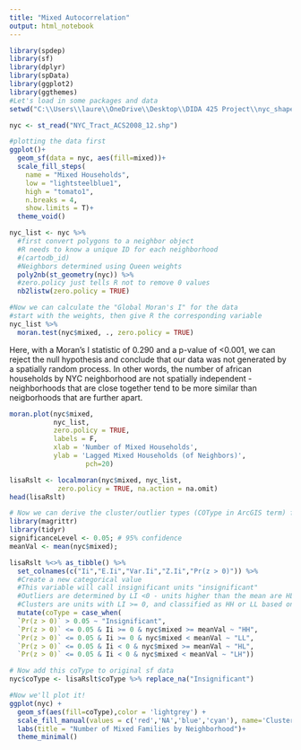 ---
title: "Mixed Autocorrelation"
output: html_notebook
---
```{r}
library(spdep)
library(sf)     
library(dplyr)   
library(spData) 
library(ggplot2)
library(ggthemes)
#Let's load in some packages and data
setwd("C:\\Users\\laure\\OneDrive\\Desktop\\DIDA 425 Project\\nyc_shapefile")
```

```{r}
nyc <- st_read("NYC_Tract_ACS2008_12.shp")
```
```{r}
#plotting the data first
ggplot()+
  geom_sf(data = nyc, aes(fill=mixed))+
  scale_fill_steps(
    name = "Mixed Households",
    low = "lightsteelblue1",
    high = "tomato1",
    n.breaks = 4,
    show.limits = T)+
  theme_void()
```
```{r}
nyc_list <- nyc %>% 
  #first convert polygons to a neighbor object
  #R needs to know a unique ID for each neighborhood    
  #(cartodb_id)
  #Neighbors determined using Queen weights
  poly2nb(st_geometry(nyc)) %>% 
  #zero.policy just tells R not to remove 0 values
  nb2listw(zero.policy = TRUE)
```

```{r}
#Now we can calculate the "Global Moran's I" for the data
#start with the weights, then give R the corresponding variable
nyc_list %>% 
  moran.test(nyc$mixed, ., zero.policy = TRUE)
```
Here, with a Moran's I statistic of 0.290 and a p-value of <0.001, we can reject the null hypothesis and conclude that our data was not generated by a spatially random process. In other words, the number of african households by NYC neighborhood are not spatially independent - neighborhoods that are close together tend to be more similar than neigborhoods that are further apart. 
```{r}
moran.plot(nyc$mixed, 
           nyc_list, 
           zero.policy = TRUE, 
           labels = F,
           xlab = 'Number of Mixed Households',
           ylab = 'Lagged Mixed Households (of Neighbors)',
                   pch=20)
```
```{r}
lisaRslt <- localmoran(nyc$mixed, nyc_list, 
            zero.policy = TRUE, na.action = na.omit)
head(lisaRslt)
```

```{r}
# Now we can derive the cluster/outlier types (COType in ArcGIS term) for each spatial feature in the data
library(magrittr)
library(tidyr)
significanceLevel <- 0.05; # 95% confidence
meanVal <- mean(nyc$mixed);

lisaRslt %<>% as_tibble() %>%
  set_colnames(c("Ii","E.Ii","Var.Ii","Z.Ii","Pr(z > 0)")) %>%
  #Create a new categorical value
  #This variable will call insignificant units "insignificant"
  #Outliers are determined by LI <0 - units higher than the mean are HL and units lower than the mean are LH
  #Clusters are units with LI >= 0, and classified as HH or LL based on whether they are above or below the mean
  mutate(coType = case_when(
  `Pr(z > 0)` > 0.05 ~ "Insignificant",
  `Pr(z > 0)` <= 0.05 & Ii >= 0 & nyc$mixed >= meanVal ~ "HH",
  `Pr(z > 0)` <= 0.05 & Ii >= 0 & nyc$mixed < meanVal ~ "LL",
  `Pr(z > 0)` <= 0.05 & Ii < 0 & nyc$mixed >= meanVal ~ "HL",
  `Pr(z > 0)` <= 0.05 & Ii < 0 & nyc$mixed < meanVal ~ "LH"))

# Now add this coType to original sf data
nyc$coType <- lisaRslt$coType %>% replace_na("Insignificant")

#Now we'll plot it!
ggplot(nyc) +
  geom_sf(aes(fill=coType),color = 'lightgrey') +
  scale_fill_manual(values = c('red','NA','blue','cyan'), name='Clusters & \nOutliers') +
  labs(title = "Number of Mixed Families by Neighborhood")+
  theme_minimal()
```

